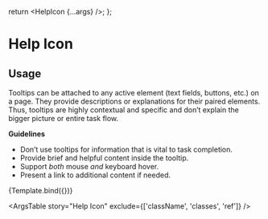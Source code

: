 
<Meta title="UI Elements/Tooltip/Help Icon" component={HelpIcon} />

  return <HelpIcon {...args} />;
};

# Help Icon

## Usage

Tooltips can be attached to any active element (text fields, buttons, etc.) on a page. They provide descriptions or explanations for their paired elements. Thus, tooltips are highly contextual and specific and don’t explain the bigger picture or entire task flow.

**Guidelines**

- Don’t use tooltips for information that is vital to task completion.
- Provide brief and helpful content inside the tooltip.
- Support _both_ mouse _and_ keyboard hover.
- Present a link to additional content if needed.

<Canvas>
  <Story
    name="Help Icon"
    args={{
      text: 'Hello World',
      tooltipPosition: 'bottom',
    }}
    argTypes={{
      text: {
        description: 'Tooltip text.',
      },
      isError: {
        description: 'Changes the icon to an error icon.',
      },
      leaveDelay: {
        description: 'Delay hiding the tooltip.',
      },
    }}
  >
    {Template.bind({})}
  </Story>
</Canvas>

<ArgsTable story="Help Icon" exclude={['className', 'classes', 'ref']} />
